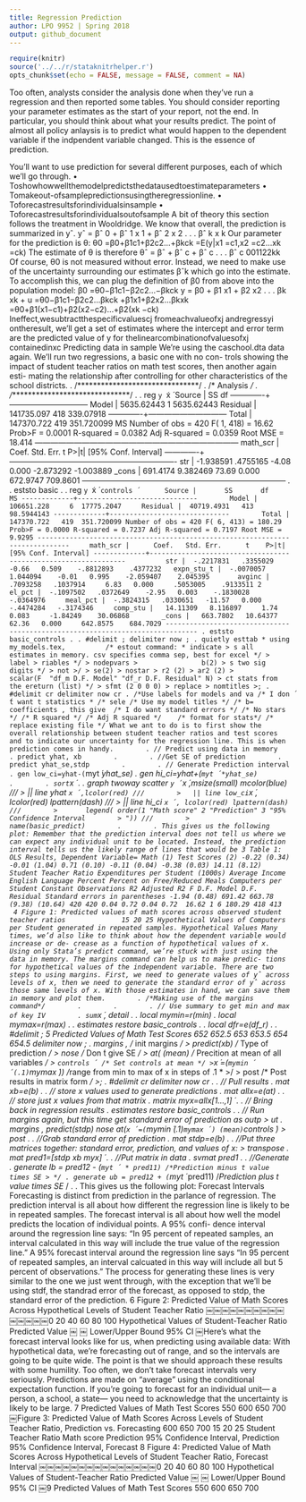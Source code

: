 ```yaml
---
title: Regression Prediction
author: LPO 9952 | Spring 2018
output: github_document
---
```



  
```r
require(knitr)
source('../../r/stataknitrhelper.r')
opts_chunk$set(echo = FALSE, message = FALSE, comment = NA)
```


Too often, analysts consider the analysis done when they’ve run a regression and then reported some tables. You should consider reporting your parameter estimates as the start of your report, not the end. In particular, you should think about what your results predict. The point of almost all policy anlaysis is to predict what would happen to the dependent variable if the indpendent variable changed. This is the essence of prediction.

You’ll want to use prediction for several different purposes, each of which we’ll go through.
• Toshowhowwellthemodelpredictsthedatausedtoestimateparameters • Tomakeout-ofsamplepredictionsusingtheregressionline.
• Toforecastresultsforindividualsinsample
• Toforecastresultsforindividualsoutofsample
A bit of theory
this section follows the treatment in Wooldridge.
We know that overall, the prediction is summarized in yˆ.
yˆ = βˆ 0 + βˆ 1 x 1 + βˆ 2 x 2 . . . βˆ k x k Our parameter for the prediction is θ:
θ0 =β0+β1c1+β2c2...+βkck =E(y|x1 =c1,x2 =c2...xk =ck)
The estimate of θ is therefore
θˆ = βˆ + βˆ c + βˆ c . . . βˆ c 001122kk
Of course, θ0 is not measured without error. Instead, we need to make use of the uncertainty surrounding our estimates βˆk which go into the estimate.
To accomplish this, we can plug the definition of β0 from above into the population model:
β0 =θ0−β1c1−β2c2...−βkck
y = β0 + β1 x1 + β2 x2 . . . βk xk + u =θ0−β1c1−β2c2...βkck +β1x1+β2x2...βkxk =θ0+β1(x1−c1)+β2(x2−c2)...+β2(xk −ck)
Ineffect,wesubtractthespecificvaluescj fromeachvalueofxj andregressyi ontheresult, we’ll get a set of estimates where the intercept and error term are the predicted value of y for thelinearcombinationofvaluesofxj containedinxc
Predicting data in sample
We’re using the caschool.dta data again. We’ll run two regressions, a basic one with no con- trols showing the impact of student teacher ratios on math test scores, then another again esti- mating the relationship after controlling for other characteristics of the school districts.
. /*******************************/
. /* Analysis */
. /*******************************/
.
. reg `y ́ `x ́
      Source |       SS       df
-------------+------------------------------
       Model |  5635.62443     1  5635.62443
    Residual |  141735.097   418   339.07918
-------------+------------------------------
       Total |  147370.722   419  351.720099
MS
Number of obs = 420 F( 1, 418) = 16.62 Prob>F = 0.0001 R-squared = 0.0382 Adj R-squared = 0.0359 Root MSE = 18.414
------------------------------------------------------------------------------
    math_scr |      Coef.   Std. Err.      t    P>|t|     [95% Conf. Interval]
-------------+----------------------------------------------------------------
         str |  -1.938591   .4755165    -4.08   0.000    -2.873292   -1.003889
       _cons |   691.4174   9.382469    73.69   0.000     672.9747    709.8601
------------------------------------------------------------------------------
.
. eststo  basic
.
. reg `y ́ `x ́ `controls ́
      Source |       SS       df       MS
-------------+------------------------------
       Model |  106651.228     6  17775.2047
    Residual |  40719.4931   413  98.5944143
-------------+------------------------------
       Total |  147370.722   419  351.720099
Number of obs = 420 F( 6, 413) = 180.29 Prob>F = 0.0000 R-squared = 0.7237 Adj R-squared = 0.7197 Root MSE = 9.9295
------------------------------------------------------------------------------
    math_scr |      Coef.   Std. Err.      t    P>|t|     [95% Conf. Interval]
-------------+----------------------------------------------------------------
         str |  -.2217831   .3355029    -0.66   0.509    -.8812893    .4377232
  expn_stu_t |  -.0070057   1.044094    -0.01   0.995    -2.059407    2.045395
      avginc |   .7093258   .1037914     6.83   0.000     .5053005    .9133511
2
      el_pct |  -.1097502   .0372649    -2.95   0.003    -.1830028   -.0364976
    meal_pct |  -.3824315   .0330651   -11.57   0.000    -.4474284   -.3174346
    comp_stu |   14.11309   8.116897     1.74   0.083     -1.84249    30.06868
       _cons |   663.7802   10.64377    62.36   0.000     642.8575    684.7029
------------------------------------------------------------------------------
. eststo basic_controls
.
. #delimit ;
delimiter now ;
. quietly esttab * using my_models.tex,          /* estout command: * indicate
> s all estimates in memory. csv specifies comma sep, best for excel */
>                label
> riables */
> nodepvars
>                b(2)
> s two sig digits */
> not >/
> se(2)
> nostar
> r2 (2)
> ar2 (2)
>                scalar(F  "df_m D.F. Model" "df_r D.F. Residual" N)
> ct stats from the ereturn (list) */
> sfmt (2 0 0 0)
> replace
> nomtitles >;
. #delimit cr
delimiter now cr
.
/*Use labels for models and va
/* I don ́t want t statistics *
/* sele
/* Use my model titles */
/* b= coefficients , this give
 /* I do want standard errors */
/* No stars */
/* R squared */
/* Adj R squared */
   /* format for stats*/
/* replace existing file */
What we ant to do is to first show the overall relationship between student teacher ratios and test scores and to indicate our uncertainty for the regression line. This is when prediction comes in handy.
       . // Predict using data in memory
       . predict yhat, xb
       .
       . //Get SE of prediction
       . predict yhat_se,stdp
       .
       . // Generate Prediction interval
       . gen low_ci=yhat-(`myt ́*yhat_se)
       . gen hi_ci=yhat+(`myt ́*yhat_se)
       .
       . sort `x ́
       .
       . graph twoway scatter `y ́ `x ́,msize(small) mcolor(blue)  ///
       >   || line yhat `x ́,lcolor(red) ///
       >   || line low_ci `x ́, lcolor(red) lpattern(dash) ///
       >   || line hi_ci `x ́, lcolor(red) lpattern(dash) ///
       >       legend( order(1 "Math score" 2 "Prediction" 3 "95% Confidence Interval
       > ")) ///
       >       name(basic_predict)
       .
       .
This gives us the following plot:
Remember that the prediction interval does not tell us where we can expect any individual
unit to be located. Instead, the prediction interval tells us the likely range of lines that would be 3
Table 1: OLS Results, Dependent Variable= Math (1)
Test Scores (2)
-0.22 (0.34)
-0.01 (1.04)
0.71 (0.10)
-0.11 (0.04)
-0.38 (0.03)
14.11 (8.12)
￼￼￼Student Teacher Ratio
Expenditures per Student (1000s)
Average Income
English Language Percent
Percent on Free/Reduced Meals
Computers per Student
Constant Observations
R2
Adjusted R2 F
D.F. Model D.F. Residual
Standard errors in parentheses
-1.94 (0.48)
691.42 663.78 (9.38) (10.64) 420 420
0.04 0.72 0.04 0.72
￼16.62
1 6
180.29 418 413
￼￼4
Figure 1: Predicted values of math scores across observed student teacher ratios
￼￼￼￼￼￼￼￼￼￼￼￼￼15 20 25 Hypothetical Values of Computers per Student
generated in repeated samples.
Hypothetical Values
Many times, we’d also like to think about how the dependent variable would increase or de- crease as a function of hypothetical values of x. Using only Stata’s predict command, we’re stuck with just using the data in memory. The margins command can help us to make predic- tions for hypothetical values of the independent variable.
There are two steps to using margins. First, we need to generate values of yˆ across levels of x, then we need to generate the standard error of yˆ across those same levels of x. With those estimates in hand, we can save them in memory and plot them.
       . /*Making use of the margins command*/
       .
       .
       . // Use summary to get min and max of key IV
       . sum `x ́, detail
       .
       . local mymin=r(min)
       . local mymax=r(max)
       .
       . estimates restore basic_controls
       .
       . local dfr=e(df_r)
       .
       . #delimit ;
5
Predicted Values of Math Test Scores
652 652.5 653 653.5 654 654.5
       delimiter now ;
       . margins , /* init margins */
       >     predict(xb) /* Type of prediction */
       >     nose /* Don ́t give SE */
       >     at( (mean) /* Precition at mean of all variables */
       >     `controls ́ /* Set controls at mean */
> `x ́=(`mymin ́(.1)`mymax ́)) /*range from min to max of x in steps of .1 * >/
> post /* Post results in matrix form */
>;
. #delimit cr
delimiter now cr
.
. // Pull results
. mat xb=e(b)
.
. // store x values used to generate predictions
. mat allx=e(at)
.
. // store just x values from that matrix
. matrix myx=allx[1...,1] ́
.
. // Bring back in regression results
. estimates restore basic_controls
.
. // Run margins again, but this time get standard error of prediction as outp > ut
. margins , predict(stdp) nose at(`x ́=(`mymin ́(.1)`mymax ́) (mean) `controls ́) > post
.
. //Grab standard error of prediction
. mat stdp=e(b)
.
. //Put three matrices together: standard error, prediction, and values of x: > transpose
. mat pred1=[stdp xb myx] ́
.
. //Put matrix in data
. svmat pred1
.
. //Generate
. generate lb = pred12 - (`myt ́ * pred11) /*Prediction minus t value times SE > */
. generate ub = pred12 + (`myt ́* pred11) /*Prediction plus t value times SE */ .
.
This gives us the following plot:
Forecast Intervals
Forecasting is distinct from prediction in the parlance of regression. The prediction interval is all about how different the regression line is likely to be in repeated samples. The forecast interval is all about how well the model predicts the location of individual points. A 95% confi- dence interval around the regression line says: “In 95 percent of repeated samples, an interval calculated in this way will include the true value of the regression line.” A 95% forecast interval around the regression line says “In 95 percent of repeated samples, an interval calcuated in this way will include all but 5 percent of observations.”
The process for generating these lines is very similar to the one we just went through, with the exception that we’ll be using stdf, the standrad error of the forecast, as opposed to stdp, the standard error of the prediction.
6
Figure 2: Predicted Value of Math Scores Across Hypothetical Levels of Student Teacher Ratio
￼￼￼￼￼￼￼￼￼￼￼￼￼￼￼0 20 40 60 80 100 Hypothetical Values of Student-Teacher Ratio
Predicted Value ￼ ￼ Lower/Upper Bound 95% CI
￼Here’s what the forecast interval looks like for us, when predicting using available data:
With hypothetical data, we’re forecasting out of range, and so the intervals are going to be quite wide.
The point is that we should approach these results with some humility. Too often, we don’t take forecast intervals very seriously. Predictions are made on “average” using the conditional expectation function. If you’re going to forecast for an individual unit— a person, a school, a state— you need to acknowledge that the uncertainty is likely to be large.
7
Predicted Values of Math Test Scores
550 600 650 700
￼Figure 3: Predicted Value of Math Scores Across Levels of Student Teacher Ratio, Prediction vs. Forecasting
600 650 700
15 20 25 Student Teacher Ratio
Math score Prediction
95% Confidence Interval, Prediction 95% Confidence Interval, Forecast
8
Figure 4: Predicted Value of Math Scores Across Hypothetical Levels of Student Teacher Ratio, Forecast Interval
￼￼￼￼￼￼￼￼￼￼￼￼￼￼￼0 20 40 60 80 100 Hypothetical Values of Student-Teacher Ratio
Predicted Value ￼ ￼ Lower/Upper Bound 95% CI
￼9
Predicted Values of Math Test Scores
550 600 650 700

